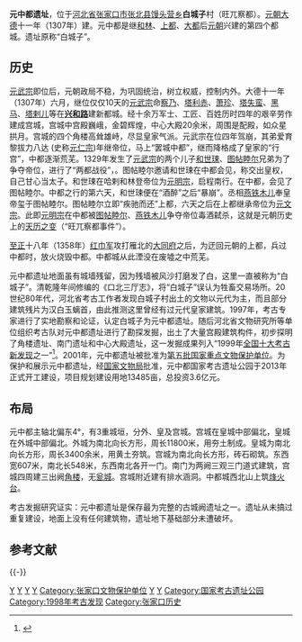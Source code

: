 {{文物保护单位
| 级别 = 全国
| 名称 = 元中都遗址
| 图片 = 张北县元代都城遗址（元中都） - panoramio.jpg
| 编号 = 5-7
| 分类 = 古遗址
| 时代 = [[元朝|元]]
| 所在 = [[河北省|河北省]][[张家口市|张家口市]][[张北县|张北县]]
| 坐标 = {{Coord|41.2926|N|114.6214|E|type:landmark|display=inline,title}}
| 登录 = 2001年
| Cat = 河北全国重点文物保护单位
}}
'''元中都遗址'''，位于[[河北省|河北省]][[张家口市|张家口市]][[张北县|张北县]][[馒头营乡|馒头营乡]]'''白城子'''村（旺兀察都）。[[元朝|元朝]][[大德_(元朝)|大德]]十一年（1307年）建。元中都是继[[哈拉和林|和林]]、[[元上都|上都]]、[[元大都|大都]]后[[元朝|元朝]]兴建的第四个都城。遗址原称“白城子”。

==历史==
[[元武宗|元武宗]]即位后，元朝政局不稳，为巩固统治，树立权威，控制内外。大德十一年（1307年）六月，继位仅仅10天的[[元武宗|元武宗]]命[[察乃|察乃]]、[[塔利赤|塔利赤]]、[[萧珍|萧珍]]、[[塔失蛮|塔失蛮]]、[[黑马_(人物)|黑马]]、[[塔剌儿|塔剌儿]]等在'''[[興和路|兴和路]]'''建新都城。经十余万军士、工匠、百姓历时四年的艰辛劳作建成宫城，宫城中宫殿巍峨，金碧辉煌，中心大殿20余米，周围是配殿，如众星拱月。宫城的四个角楼高耸雄峙，尽显皇家气派。元武宗在位四年驾崩，其弟爱育黎拔力八达 (史称[[元仁宗|元仁宗]])年继帝位，马上“罢城中都”，继而降格成了皇家的“行宫”，中都逐渐荒芜。1329年发生了[[元武宗|元武宗]]的两个儿子[[元明宗|和世㻋]]、[[元文宗|图帖睦尔]]兄弟为了争夺帝位，进行了“两都战役”，。图帖睦尔邀请和世㻋在中都会见，称交出皇权，自己甘心当太子。和世㻋在哈剌和林登帝位为[[元明宗|元明宗]]，启程南行。在中都，会见了图帖睦尔。中都之行的第六天，和世㻋便在“酒醉”之后“暴崩”。丞相[[燕铁木儿|燕铁木儿]]奉皇帝玺于图帖睦尔。图帖睦尔立即“疾驰而还”上都，六天之后在上都继承帝位为[[元文宗|元文宗]]。此即[[元明宗|元明宗]]在中都被[[元文宗|图帖睦尔]]、[[燕铁木儿|燕铁木儿]]争夺帝位毒酒弑杀，这就是元朝历史上的[[天历之变|天历之变]]（“旺兀察都事件”）。

[[至正|至正]]十八年（1358年）[[红巾军|红巾军]]攻打雁北的[[大同府|大同府]]之后，为迂回元朝的上都，兵过中都时，放火烧毁中都。中都城从此湮没在废墟之中荒芜。

元中都遗址地面虽有城墙残留，因为残墙被风沙打磨发了白，这里一直被称为“白城子”。清乾隆年间修编的《口北三厅志》，将“白城子”误认为牲畜交易场所。20世纪80年代，河北省考古工作者发现白城子村出土的文物以元代为主，而且部分建筑残片为汉白玉螭首，由此推测这里曾经有过元代皇家建筑。1997年，考古专家进行了实地勘察和论证，认定白城子为元中都遗址。随后河北省文物研究所等单位组织考古队对元中都遗址进行了勘探发掘，出土了大量宫殿建筑构件，初步探明了角楼遗址、南门遗址和中心大殿遗址，这一发掘成果列入“1999年[[全国十大考古新发现|全国十大考古新发现]]之一”<ref>{{cite web|url=http://www.chinanews.com/cul/2011/07-26/3210542.shtml|title=揭秘元中都：元武宗为何在张北县建都城？(图)|publisher=中国新闻网 来源：大众日报、中央电视台10套《探索·发现》栏目专稿|author=|date=2011年7月26日|accessdate=2012-01-27|language=Zh-hans|archive-date=2019-06-05|archive-url=https://web.archive.org/web/20190605123011/http://www.chinanews.com/cul/2011/07-26/3210542.shtml|dead-url=no}}</ref>。2001年，元中都遗址被批准为[[国家重点文物保护单位|第五批国家重点文物保护单位]]。为保护和展示元中都遗址，经[[国家文物局|国家文物局]]批准，元中都国家考古遗址公园于2013年正式开工建设，项目规划建设用地13485亩，总投资3.6亿元。

==布局==
元中都主轴北偏东4°，有3重城垣，分外、皇及宫城。宫城在皇城中部偏北，皇城在外城中部偏北。外城为南北向长方形，周长11800米，用夯土制成。皇城为南北向长方形，周长3400余米，用黄土夯筑。宫城为南北向长方形，砖石砌筑。东西宽607米，南北长548米，东西南北各开一门。南门为两阙三观三门道式建筑，宫城四周建三出阙[[角楼|角楼]]，无[[瓮城|瓮城]]。宫城附近建有排水涵洞。中都城西北山上筑[[烽火台|烽火台]]。

考古发掘研究证实：元中都遗址是保存最为完整的古城阙遗址之一。遗址从未搞过重复建设，地面上没有任何建筑物，遗址地下基础部分未遭破坏。
== 参考文献 ==
{{Reflist}}

{{-}}
{{河北全国重点文物保护单位}}
{{中华人民共和国国家考古遗址公园}}

[[Category:中国历代国都遗址|Y]]
[[Category:元朝建筑|Y]]
[[Category:河北城池遗址|Y]]
[[Category:张家口考古遗址|Y]]
[[Category:张家口文物保护单位|Category:张家口文物保护单位]]
[[Category:张北县|Y]]
[[Category:全国十大考古新发现|Y]]
[[Category:国家考古遗址公园|Category:国家考古遗址公园]]
[[Category:1998年考古发现|Category:1998年考古发现]]
[[Category:张家口历史|Category:张家口历史]]